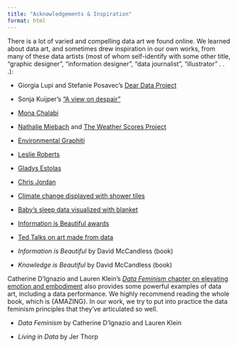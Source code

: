 ```yaml
---
title: "Acknowledgements & Inspiration"
format: html
---
```


There is a lot of varied and compelling data art we found online. We learned about data art, and sometimes drew inspiration in our own works, from many of these data artists (most of whom self-identify with some other title, "graphic designer", "information designer", "data journalist", "illustrator" . . .):

-   Giorgia Lupi and Stefanie Posavec's [Dear Data Project](http://www.dear-data.com/theproject) 

-   Sonja Kuijper's ["A view on despair"](https://www.studioterp.nl/a-view-on-despair-a-datavisualization-project-by-studio-terp/)

-   [Mona Chalabi](https://monachalabi.com/)

-   [Nathalie Miebach](http://nathaliemiebach.com/portfolio.html) and [The Weather Scores Project](http://nathaliemiebach.com/weatherscores.html)

-   [Environmental Graphiti](https://www.environmentalgraphiti.org/series-folder)

-   [Leslie Roberts](https://leslierobertsart.com/section/425019-Recent-works-on-panel.html)

-   [Gladys Estolas](https://www.stoxart.com/)

-   [Chris Jordan](http://www.chrisjordan.com/gallery/rtn2/#gyre)

-   [Climate change displayed with shower tiles](https://flowingdata.com/2020/05/13/climate-change-displayed-with-shower-tiles/)

-   [Baby's sleep data visualized with blanket](https://flowingdata.com/2019/07/25/blanket-pattern-visualizes-babys-sleep-data/)

-   [Information is Beautiful awards](https://www.informationisbeautifulawards.com/)

-   [Ted Talks on art made from data](https://www.ted.com/playlists/201/art_from_data)

-   *Information is Beautiful* by David McCandless (book)

-   *Knowledge is Beautiful* by David McCandless (book)

Catherine D'Ignazio and Lauren Klein's [*Data Feminism* chapter on elevating emotion and embodiment](https://data-feminism.mitpress.mit.edu/pub/5evfe9yd/release/5) also provides some powerful examples of data art, including a data performance. We highly recommend reading the whole book, which is {AMAZING}. In our work, we try to put into practice the data feminism principles that they've articulated so well.

-   *Data Feminism* by Catherine D'Ignazio and Lauren Klein

-   *Living in Data* by Jer Thorp
